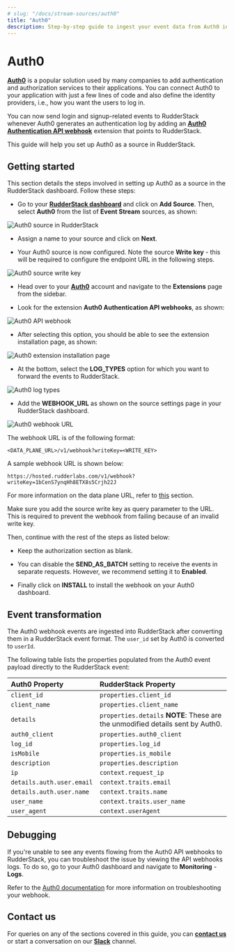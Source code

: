 ```yaml
---
# slug: "/docs/stream-sources/auth0"
title: "Auth0"
description: Step-by-step guide to ingest your event data from Auth0 into RudderStack.
---
```


# Auth0

[**Auth0**](https://auth0.com/) is a popular solution used by many companies to add authentication and authorization services to their applications. You can connect Auth0 to your application with just a few lines of code and also define the identity providers, i.e., how you want the users to log in.

You can now send login and signup-related events to RudderStack whenever Auth0 generates an authentication log by adding an [**Auth0 Authentication API webhook**](https://auth0.com/docs/extensions/auth0-authentication-api-webhooks) extension that points to RudderStack.

This guide will help you set up Auth0 as a source in RudderStack.

## Getting started

This section details the steps involved in setting up Auth0 as a source in the RudderStack dashboard.  Follow these steps:

- Go to your [**RudderStack dashboard**](https://app.rudderstack.com/) and click on **Add Source**. Then, select **Auth0** from the list of **Event Stream** sources, as shown:

<img src="../assets/event-stream-sources/auth0-1.png" alt="Auth0 source in RudderStack" />

- Assign a name to your source and click on **Next**.

- Your Auth0 source is now configured. Note the source **Write key** - this will be required to configure the endpoint URL in the following steps.

<img src="../assets/event-stream-sources/auth0-2.png" alt="Auth0 source write key" />

- Head over to your [**Auth0**](https://auth0.com/) account and navigate to the **Extensions** page from the sidebar.

- Look for the extension **Auth0 Authentication API webhooks**, as shown:

<img src="../assets/event-stream-sources/auth0-3.png" alt="Auth0 API webhook" />

- After selecting this option, you should be able to see the extension installation page, as shown:

<img src="../assets/event-stream-sources/auth0-4.png" alt="Auth0 extension installation page" />

- At the bottom, select the **LOG_TYPES** option for which you want to forward the events to RudderStack.

<img src="../assets/event-stream-sources/auth0-5.png" alt="Auth0 log types" />

- Add the **WEBHOOK_URL** as shown on the source settings page in your RudderStack dashboard.

<img src="../assets/event-stream-sources/auth0-6.png" alt="Auth0 webhook URL" />

The webhook URL is of the following format:

```
<DATA_PLANE_URL>/v1/webhook?writeKey=<WRITE_KEY>
```

A sample webhook URL is shown below:

```
https://hosted.rudderlabs.com/v1/webhook?writeKey=1bCenS7ynqHh8ETX8s5Crjh22J
```

<div class="infoBlock">

For more information on the data plane URL, refer to <a href="https://rudderstack.com/docs/get-started/installing-and-setting-up-rudderstack/#what-is-a-data-plane-url-where-do-i-get-it">this</a> section.
</div>

<div class="warningBlock">

Make sure you add the source write key as query parameter to the URL. This is required to prevent the webhook from failing because of an invalid write key.
</div>

Then, continue with the rest of the steps as listed below:

- Keep the authorization section as blank.

- You can disable the **SEND_AS_BATCH** setting to receive the events in separate requests. However, we recommend setting it to **Enabled**.

- Finally click on **INSTALL** to install the webhook on your Auth0 dashboard.

## Event transformation

The Auth0 webhook events are ingested into RudderStack after converting them in a RudderStack event format. The `user_id` set by Auth0 is converted to `userId`.

The following table lists the properties populated from the Auth0 event payload directly to the RudderStack event:

| **Auth0 Property**        | **RudderStack Property**                                                                    |
| :------------------------ | :------------------------------------------------------------------------------------------ |
| `client_id`               | `properties.client_id`                                                                      |
| `client_name`             | `properties.client_name`                                                                    |
| `details`                 | `properties.details` **NOTE**: These are the unmodified details sent by Auth0. |
| `auth0_client`            | `properties.auth0_client`                                                                   |
| `log_id`                  | `properties.log_id`                                                                         |
| `isMobile`                | `properties.is_mobile`                                                                      |
| `description`             | `properties.description`                                                                    |
| `ip`                      | `context.request_ip`                                                                        |
| `details.auth.user.email` | `context.traits.email`                                                                      |
| `details.auth.user.name`  | `context.traits.name`                                                                       |
| `user_name`               | `context.traits.user_name`                                                                  |
| `user_agent`              | `context.userAgent`                                                                         |

## Debugging

If you're unable to see any events flowing from the Auth0 API webhooks to RudderStack, you can troubleshoot the issue by viewing the API webhooks logs. To do so, go to your Auth0 dashboard and navigate to **Monitoring** - **Logs**.

<div class="infoBlock">

Refer to the <a href="https://auth0.com/docs/extensions/auth0-authentication-api-webhooks#troubleshoot-webhooks">Auth0 documentation</a> for more information on troubleshooting your webhook.
</div>

## Contact us

For queries on any of the sections covered in this guide, you can [**contact us**](mailto:%20docs@rudderstack.com) or start a conversation on our [**Slack**](https://rudderstack.com/join-rudderstack-slack-community) channel.
